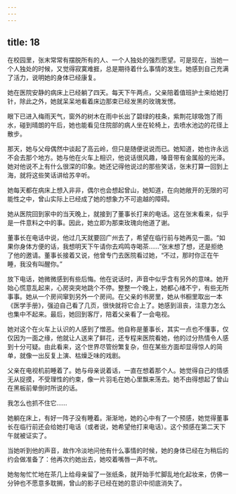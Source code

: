 ```yaml
---
---
---
```

title: 18
---



在校园里，张末常常有摆脱所有的人、一个人独处的强烈愿望。可是现在，当她一个人独处的时候，又觉得寂寞难捱，总是期待着什么事情的发生。她感到自己充满了活力，说明她的身体已经康复。

她在医院安静的病床上已经躺了四天。每天下午两点，父亲陪着值班护士来给她打针，除此之外，她就呆呆地看着床边那束已经发黑的玫瑰发愣。

眼下已进入梅雨天气，窗外的树木在雨中长出了碧绿的枝条，紫荆花球吸饱了雨水，碰到晴朗的午后，她也能看见住院部的病人坐在轮椅上，去喷水池边的花径上散步。

那天，她与父母偶然中谈起了高云岭，但只是随便说说而已。她知道，她也许永远不会去那个地方。她与他在火车上相识，他说话很风趣，嗓音带有金属般的光泽。她对他说不上有什么很深的印象。她还记得他说过的那些笑话，张末打算一回到上海，就将这些笑话讲给苏辛听。

她每天都在病床上想入非非，偶尔也会想起曾山，她知道，在向她敞开的无限的可能性之中，曾山实际上已经成了她的想象力不可逾越的障碍。

她从医院回到家中的当天晚上，就接到了董事长打来的电话。这在张末看来，似乎是一件意料之中的事。因此，她立即为那束玫瑰向他道了谢。

董事长在电话中说，他过几天就要回广州去了，希望在临行前与她再见一面。“如果你身体方便的话，我想明天下午请你去鸡鸣寺喝茶……”张末想了想，还是拒绝了他的邀请。董事长接着又说，他曾专门去医院看过她，“不过，那时你正在午睡，我没有叫醒你。”

放下电话，她微微感到有些后悔。他在说话时，声音中似乎含有另外的意味。她开始心慌意乱起来，心房突突地跳个不停。整整一个晚上，她都心绪不宁，有些无所事事。她从一个房间窜到另外一个房间。在父亲的书房里，她从书橱里取出一本《医学手册》，强迫自己看了几页，很快就将它合上了。她感到沮丧，注意力怎么也集中不起来。最后，她回到客厅，陪着父亲看了一会电视。

她对这个在火车上认识的人感到了憎恶。他自称是董事长，其实一点也不懂事，仅仅因为一面之缘，他就让人送来了鲜花，还专程来医院看她，他的过分热情令人感到十分可疑。由此看来，这个世界尽管纷繁复杂，但在某些方面却显得惊人的简单，就像一出反复上演、枯燥乏味的戏剧。

父亲在电视机前睡着了。她与母亲说着话，一直在想着那个人。她觉得自己的情感无从捉摸，不受理性的约束，像一片羽毛在她心里飘来荡去。她不由得想起了曾山在黑板前晕倒时所说的话。

我怎么也抓不住它……

她躺在床上，有好一阵子没有睡着。渐渐地，她的心中有了一个预感，她觉得董事长在临行前还会给她打电话（或者说，她希望他打来电话）。这个预感在第二天下午就被证实了。

当她听到他的声音，故作冷淡地问他有什么事情的时候，她的身体已经在为稍后的约会做准备了：他再次约她出去，她咬着嘴唇一声不吭。

她匆匆忙忙地在茶几上给母亲留了一张纸条，就开始手忙脚乱地化起妆来，仿佛一分钟也不愿意多耽搁，曾山的影子已经在她的意识中彻底消失了。